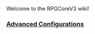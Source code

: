 Welcome to the RPGCoreV3 wiki!

=== [https://www.dropbox.com/s/ko59nq8y9980qpb/rpgcore_3_7_18_minecraft_1_%215_2.zip?dl=1 Advanced Configurations] ===